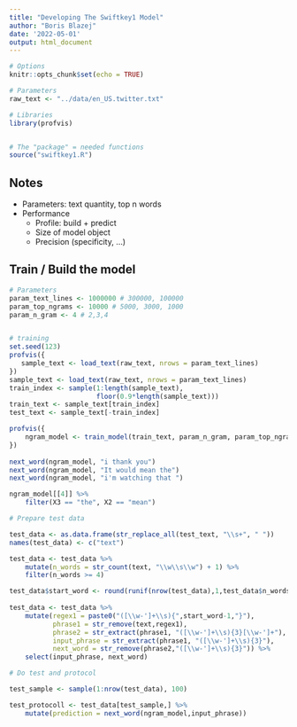 ```yaml
---
title: "Developing The Swiftkey1 Model"
author: "Boris Blazej"
date: '2022-05-01'
output: html_document
---
```


```r
# Options
knitr::opts_chunk$set(echo = TRUE)

# Parameters
raw_text <- "../data/en_US.twitter.txt"

# Libraries
library(profvis)


# The "package" = needed functions
source("swiftkey1.R")
```

## Notes

 - Parameters: text quantity, top n words
 - Performance
    - Profile: build + predict
    - Size of model object
    - Precision (specificity, ...)
 
## Train / Build the model

```r

# Parameters
param_text_lines <- 1000000 # 300000, 100000
param_top_ngrams <- 10000 # 5000, 3000, 1000 
param_n_gram <- 4 # 2,3,4


# training
set.seed(123)
profvis({
   sample_text <- load_text(raw_text, nrows = param_text_lines) 
})
sample_text <- load_text(raw_text, nrows = param_text_lines)
train_index <- sample(1:length(sample_text), 
                      floor(0.9*length(sample_text)))
train_text <- sample_text[train_index]
test_text <- sample_text[-train_index]

profvis({
    ngram_model <- train_model(train_text, param_n_gram, param_top_ngrams)
})
    
next_word(ngram_model, "i thank you")
next_word(ngram_model, "It would mean the")
next_word(ngram_model, "i'm watching that ")

ngram_model[[4]] %>% 
    filter(X3 == "the", X2 == "mean")

```



```r

# Prepare test data

test_data <- as.data.frame(str_replace_all(test_text, "\\s+", " "))
names(test_data) <- c("text")

test_data <- test_data %>% 
    mutate(n_words = str_count(text, "\\w\\s\\w") + 1) %>% 
    filter(n_words >= 4)

test_data$start_word <- round(runif(nrow(test_data),1,test_data$n_words -3))
 
test_data <- test_data %>% 
    mutate(regex1 = paste0("([\\w-']+\\s){",start_word-1,"}"),
           phrase1 = str_remove(text,regex1),
           phrase2 = str_extract(phrase1, "([\\w-']+\\s){3}[\\w-']+"),
           input_phrase = str_extract(phrase1, "([\\w-']+\\s){3}"),
           next_word = str_remove(phrase2,"([\\w-']+\\s){3}")) %>% 
    select(input_phrase, next_word)

# Do test and protocol

test_sample <- sample(1:nrow(test_data), 100)

test_protocoll <- test_data[test_sample,] %>% 
    mutate(prediction = next_word(ngram_model,input_phrase))

```

